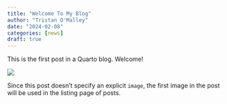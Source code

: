 ```yaml
---
title: "Welcome To My Blog"
author: "Tristan O'Malley"
date: "2024-02-08"
categories: [news]
draft: true
---
```


This is the first post in a Quarto blog. Welcome!

![](thumbnail.jpg)

Since this post doesn't specify an explicit `image`, the first image in the post will be used in the listing page of posts.

